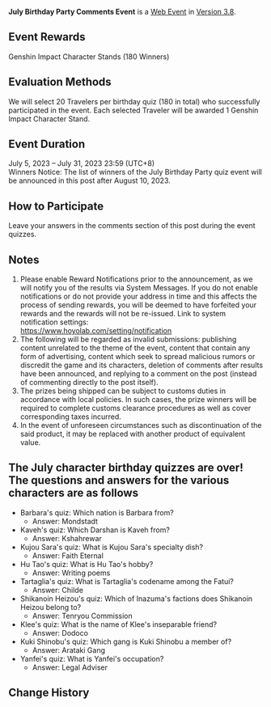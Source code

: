 {{Event
|name              = July Birthday Party Comments Event
|image             = Birthday Wishes 2023-07-05.png
|type              = Web
|group             = Submission
|time_known        = yes
|time_start        = 2023-07-05 12:00:00
|time_start_offset = GMT+8
|time_end          = 2023-07-31 23:59:59
|time_end_offset   = GMT+8
|link              = https://www.hoyolab.com/article/19817911
}}
{{Description|The July Birthday Party event has begun! There are a total of 9 characters celebrating their birthdays this month: Barbara, Kaveh, Kujou Sara, Hu Tao, Tartaglia, Shikanoin Heizou, Klee, Kuki Shinobu, and Yanfei.<br>On characters' birthdays, yours truly will post a question here related to the birthday character. Travelers that answer correctly by leaving a message in the comments section will have a chance to win a merchandise prize!}}
'''July Birthday Party Comments Event''' is a [[Web Event]] in [[Version 3.8]].

==Event Rewards==
Genshin Impact Character Stands (180 Winners)

==Evaluation Methods==
We will select 20 Travelers per birthday quiz (180 in total) who successfully participated in the event. Each selected Traveler will be awarded 1 Genshin Impact Character Stand.

==Event Duration==
July 5, 2023 – July 31, 2023 23:59 (UTC+8)<br>
Winners Notice: The list of winners of the July Birthday Party quiz event will be announced in this post after August 10, 2023.

==How to Participate==
Leave your answers in the comments section of this post during the event quizzes.

==Notes==
# Please enable Reward Notifications prior to the announcement, as we will notify you of the results via System Messages. If you do not enable notifications or do not provide your address in time and this affects the process of sending rewards, you will be deemed to have forfeited your rewards and the rewards will not be re-issued. Link to system notification settings:<br>https://www.hoyolab.com/setting/notification
# The following will be regarded as invalid submissions: publishing content unrelated to the theme of the event, content that contain any form of advertising, content which seek to spread malicious rumors or discredit the game and its characters, deletion of comments after results have been announced, and replying to a comment on the post (instead of commenting directly to the post itself).
# The prizes being shipped can be subject to customs duties in accordance with local policies. In such cases, the prize winners will be required to complete customs clearance procedures as well as cover corresponding taxes incurred.
# In the event of unforeseen circumstances such as discontinuation of the said product, it may be replaced with another product of equivalent value.

==The July character birthday quizzes are over! The questions and answers for the various characters are as follows==
* Barbara's quiz: Which nation is Barbara from?
** Answer: Mondstadt
* Kaveh's quiz: Which Darshan is Kaveh from?
** Answer: Kshahrewar
* Kujou Sara's quiz: What is Kujou Sara's specialty dish?
** Answer: Faith Eternal
* Hu Tao's quiz: What is Hu Tao's hobby?
** Answer: Writing poems
* Tartaglia's quiz: What is Tartaglia's codename among the Fatui?
** Answer: Childe
* Shikanoin Heizou's quiz: Which of Inazuma's factions does Shikanoin Heizou belong to?
** Answer: Tenryou Commission
* Klee's quiz: What is the name of Klee's inseparable friend?
** Answer: Dodoco
* Kuki Shinobu's quiz: Which gang is Kuki Shinobu a member of?
** Answer: Arataki Gang
* Yanfei's quiz: What is Yanfei's occupation?
** Answer: Legal Adviser

==Change History==
{{Change History|3.8}}